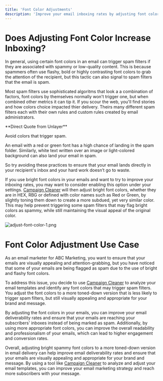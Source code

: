 ```yaml
---
title: 'Font Color Adjustments'
description: 'Improve your email inboxing rates by adjusting font colors.'
---
```


# Does Adjusting Font Color Increase Inboxing?

In general, using certain font colors in an email can trigger spam filters if they are associated with spammy or low-quality content. This is because spammers often use flashy, bold or highly contrasting font colors to grab the attention of the recipient, but this tactic can also signal to spam filters that the email is spam. 

Most spam filters use sophisticated algoritms that look a a combination of factors, font colors by themselves normally won't trigger one, but when combined other metrics it can tip it. If you scour the web, you'll find stories and how colors choice impacted thier delivery. Theirs many different spam filters each with their own rules and custom rules created by email administrators.

<Info>
**Direct Quote from Unlayer** 

Avoid colors that trigger spam.
 
An email with a red or green font has a high chance of landing in the spam folder. Similarly, white text written over an image or light-colored background can also land your email in spam. 
 
So try avoiding these practices to ensure that your email lands directly in your recipient's inbox and your hard work doesn’t go to waste. 
</Info> 

If you use bright font colors in your emails and want to try to improve your inboxing rates, you may want to consider enabling this option under your settings. [Campaign Cleaner](https://campaigncleaner.com/) will then adjust bright font colors, whether they are in HEX, RBG or defined with color names such as Red or Green, by slightly toning them down to create a more subdued, yet very similar color. This may help prevent triggering some spam filters that may flag bright colors as spammy, while still maintaining the visual appeal of the original color.

![adjust-font-color-1.png](/images/adjust-font-color-1.png)

# Font Color Adjustment Use Case
<Note>
As an email marketer for ABC Marketing, you want to ensure that your emails are visually appealing and attention-grabbing, but you have noticed that some of your emails are being flagged as spam due to the use of bright and flashy font colors.
 
To address this issue, you decide to use [Campaign Cleaner](https://campaigncleaner.com/) to analyze your email templates and identify any font colors that may trigger spam filters. You adjust the font colors to a more toned-down version that is less likely to trigger spam filters, but still visually appealing and appropriate for your brand and message.
 
By adjusting the font colors in your emails, you can improve your email deliverability rates and ensure that your emails are reaching your subscribers' inboxes instead of being marked as spam. Additionally, by using more appropriate font colors, you can improve the overall readability and professionalism of your emails, which can lead to higher engagement and conversion rates.
 
Overall, adjusting bright spammy font colors to a more toned-down version in email delivery can help improve email deliverability rates and ensure that your emails are visually appealing and appropriate for your brand and message. By using a tool like [Campaign Cleaner](https://campaigncleaner.com/) to analyze and adjust your email templates, you can improve your email marketing strategy and reach more subscribers with your message.
</Note>
